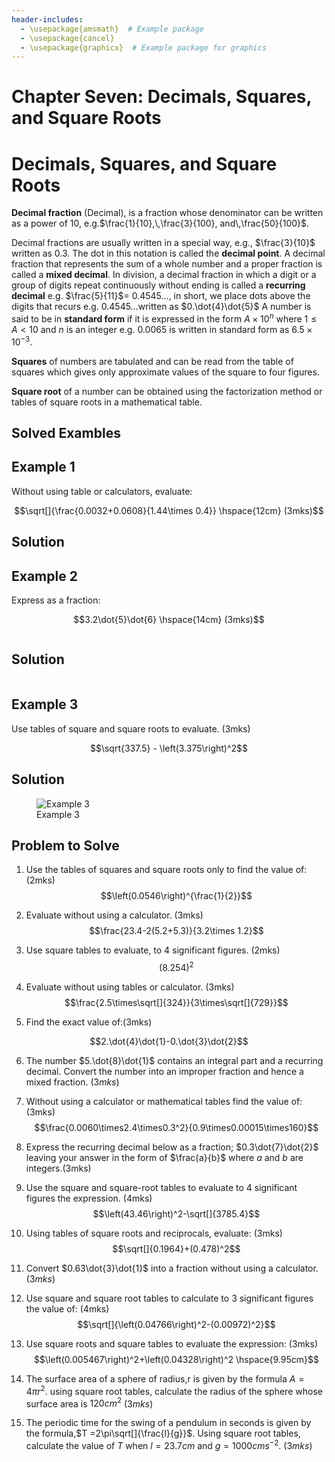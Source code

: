 ```yaml
---
header-includes:
  - \usepackage{amsmath}  # Example package
  - \usepackage{cancel}
  - \usepackage{graphicx}  # Example package for graphics
---
```


# Chapter Seven: Decimals, Squares, and Square Roots

# Decimals, Squares, and Square Roots {.unnumbered}

**Decimal fraction** (Decimal), is a fraction whose denominator can be written as a power of $10$, e.g.$\frac{1}{10},\,\frac{3}{100}, and\,\frac{50}{100}$.

Decimal fractions are usually written in a special way, e.g., $\frac{3}{10}$ written as $0.3$. The dot in this notation is called the **decimal point**. A decimal fraction that represents the sum of a whole number and a proper fraction is called a **mixed decimal**. In division, a decimal fraction in which a digit or a group of digits repeat continuously without ending is called a **recurring decimal** e.g. $\frac{5}{11}$= 0.4545..., in short, we place dots above the digits that recurs e.g. 0.4545...written as $0.\dot{4}\dot{5}$ A number is said to be in **standard form** if it is expressed in the form $A\times 10^n$ where $1\leq A<10$ and $n$ is an integer e.g. $0.0065$ is written in standard form as $6.5\times 10^{-3}$.

**Squares** of numbers are tabulated and can be read from the table of squares which gives only approximate values of the square to four figures.

**Square root** of a number can be obtained using the factorization method or tables of square roots in a mathematical table.

## Solved Exambles

::: {.callout-note collapse="false"}
# Example 1

Without using table or calculators, evaluate:

$$\sqrt[]{\frac{0.0032+0.0608}{1.44\times 0.4}} \hspace{12cm} (3mks)$$
:::

::: {.callout-caution collapse="true"}
# Solution

```{=latex}
\begin{equation}
\begin{split}
0.0032 + 0.0608 & = 0.0640 \\
1.44 \times 0.4 & = 0.576 \\
\Rightarrow \sqrt{\frac{0.064 \times 1000}{0.576 \times 1000}} & = \sqrt{\frac{64}{576}} \\
& = \frac{\sqrt{2^6}}{\sqrt{2^6 \times 3^2}} \\
& = \frac{\cancel{2^3}}{\cancel{2^3} \times 3} \\
& = \frac{1}{3}
\end{split}
\end{equation}
```
:::

::: {.callout-note collapse="false"}
# Example 2

Express as a fraction:

$$3.2\dot{5}\dot{6}  \hspace{14cm} (3mks)$$
:::

::: columns
::: {.callout-caution collapse="true"}
# Solution

::: {.column width="45%"}
```{=latex}
\begin{equation}
\begin{split}
\text{Let } r & = 3.25656\ldots \quad (i) \\
10r & = 32.5656\ldots \quad (ii) \\
100r & = 325.656\ldots \quad (iii) \\
1000r & = 3256.56\ldots \quad (iv) \\
\end{split}
\end{equation}
```
:::

::: {.column width="50%"}
```{=latex}
\begin{equation}
\begin{split}
& \text{Subtracting } (ii) \text{ from } (iv) \\ 
990r & = 3224 \\ 
r & = \frac{3224}{990} \\ 
\therefore \quad 3.2\dot{5}\dot{6} & = 3 \frac{127}{495} 
\end{split}
\end{equation}
```
:::
:::
:::

::: {.callout-note collapse="false"}
# Example 3

Use tables of square and square roots to evaluate.  (3mks)

$$\sqrt{337.5} - \left(3.375\right)^2$$
:::

::: {.callout-caution collapse="true"}
# Solution

![Example 3](images/Decimals_Ex3.png)
:::

::: {.callout-note collapse="false"}
## Problem to Solve

1.  Use the tables of squares and square roots only to find the value of: (2mks)
$$\left(0.0546\right)^{\frac{1}{2}}$$

2.  Evaluate without using a calculator. (3mks)
$$\frac{23.4-2(5.2+5.3)}{3.2\times 1.2}$$

3.  Use square tables to evaluate, to 4 significant figures. (2mks)
$$\left(8.254\right)^2$$

4.  Evaluate without using tables or calculator. (3mks)
$$\frac{2.5\times\sqrt[]{324}}{3\times\sqrt[]{729}}$$

5.  Find the exact value of:(3mks)
    
$$2.\dot{4}\dot{1}-0.\dot{3}\dot{2}$$

6.  The number $5.\dot{8}\dot{1}$ contains an integral part and a recurring decimal. Convert the number into an improper fraction and hence a mixed fraction.\hspace{7cm} $(3mks)$

7.  Without using a calculator or mathematical tables find the value of:(3mks) 
$$\frac{0.0060\times2.4\times0.3^2}{0.9\times0.00015\times160}$$

8.  Express the recurring decimal below as a fraction; $0.3\dot{7}\dot{2}$ leaving your answer in the form of $\frac{a}{b}$ where $a$ and $b$ are integers.(3mks)

9.  Use the square and square-root tables to evaluate to 4 significant figures the expression. (4mks)
$$\left(43.46\right)^2-\sqrt[]{3785.4}$$

10. Using tables of square roots and reciprocals, evaluate: (3mks)
$$\sqrt[]{0.1964}+(0.478)^2$$

11. Convert $0.63\dot{3}\dot{1}$ into a fraction without using a calculator. \hspace{4.75cm} $(3mks)$

12. Use square and square root tables to calculate to 3 significant figures the value of: (4mks) 
$$\sqrt[]{\left(0.04766\right)^2-(0.00972)^2}$$

13. Use square roots and square tables to evaluate the expression: (3mks)
$$\left(0.005467\right)^2+\left(0.04328\right)^2 \hspace{9.95cm}$$

14. The surface area of a sphere of radius,r is given by the formula $A = 4\pi r^2$. using square root tables, calculate the radius of the sphere whose surface area is $120 cm^2$ \hspace{3.2cm} $(3mks)$

15. The periodic time for the swing of a pendulum in seconds is given by the formula,$T =2\pi\sqrt[]{\frac{l}{g}}$. Using square root tables, calculate the value of $T$ when $l = 23.7cm$ and $g = 1000 cms^{-2}$. \hspace*{14.2cm} $(3mks)$
:::
